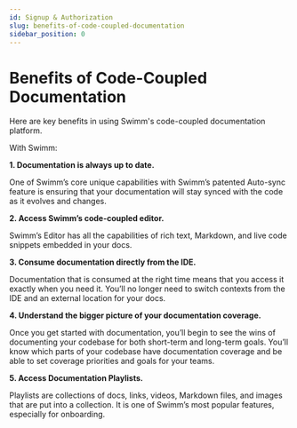```yaml
---
id: Signup & Authorization
slug: benefits-of-code-coupled-documentation
sidebar_position: 0
---
```


# Benefits of Code-Coupled Documentation 

Here are key benefits in using Swimm's code-coupled documentation platform. 

With Swimm:

**1. Documentation is always up to date.** 

One of Swimm’s core unique capabilities with Swimm’s patented Auto-sync feature is ensuring that your documentation will stay synced with the code as it evolves and changes.

**2. Access Swimm’s code-coupled editor.** 

Swimm’s Editor has all the capabilities of rich text, Markdown, and live code snippets embedded in your docs.

**3. Consume documentation directly from the IDE.** 

Documentation that is consumed at the right time means that you access it exactly when you need it. You’ll no longer need to switch contexts from the IDE and an external location for your docs.

**4. Understand the bigger picture of your documentation coverage.** 

Once you get started with documentation, you’ll begin to see the wins of documenting your codebase for both short-term and long-term goals. You’ll know which parts of your codebase have documentation coverage and be able to set coverage priorities and goals for your teams.

**5. Access Documentation Playlists.** 

Playlists are collections of docs, links, videos, Markdown files, and images that are put into a collection. It is one of Swimm’s most popular features, especially for onboarding.